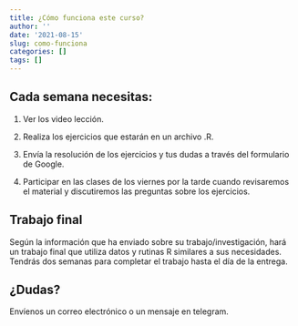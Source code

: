 ```yaml
---
title: ¿Cómo funciona este curso?
author: ''
date: '2021-08-15'
slug: como-funciona
categories: []
tags: []
---
```


## Cada semana necesitas:

1. Ver los video lección.

2. Realiza los ejercicios que estarán en un archivo .R.

3. Envía la resolución de los ejercicios y tus dudas a través del formulario de Google.

4. Participar en las clases de los viernes por la tarde cuando revisaremos el material y discutiremos las preguntas sobre los ejercicios.

## Trabajo final

Según la información que ha enviado sobre su trabajo/investigación, hará un trabajo final que utiliza datos y rutinas R similares a sus necesidades. Tendrás dos semanas para completar el trabajo hasta el día de la entrega.

## ¿Dudas?

Envíenos un correo electrónico o un mensaje en telegram.
